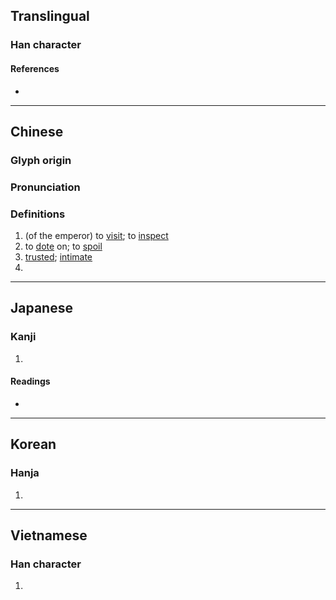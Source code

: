 {{also|幸}}
{{character info/new}}
==Translingual==

===Han character===
{{Han char|rn=9|rad=人|as=08|sn=10|four=24241|canj=OGTJ|ids=⿰亻幸}}

====References====
* {{Han ref|kx=0107.310|dkj=00771|dj=0229.110|hdz=10170.060|uh=5016|ud=20502|bh=ADC6|bd=44486}}

----

==Chinese==
{{zh-forms|s=幸}}

===Glyph origin===
{{Han etym}}

===Pronunciation===
{{zh-pron
|m=xìng
|c=hang6
|mn=hēng/sēng
|mc=y
|oc=y
|cat=v,a
}}

===Definitions===
{{zh-hanzi}}

# (of the emperor) to [[visit]]; to [[inspect]]
# to [[dote]] on; to [[spoil]]
# [[trusted]]; [[intimate]]
# {{alternative spelling of|幸|lang=zh}}

----

==Japanese==

===Kanji===
{{ja-kanji|grade=|rs=人08}}

# {{defn|lang=ja|sort=人08}}

====Readings====
* {{ja-readings|on=[[こう]] (kō)|kun=[[さいわい]] (saiwai)}}

----

==Korean==

===Hanja===
{{ko-hanja|hangeul=행|rv=haeng|mr=haeng}}

# {{defn|lang=ko|sort=人08}}

----

==Vietnamese==

===Han character===
{{vi-hantu|[[hãnh]], [[hạnh]]|rs=人08}}

# {{defn|lang=vi}}